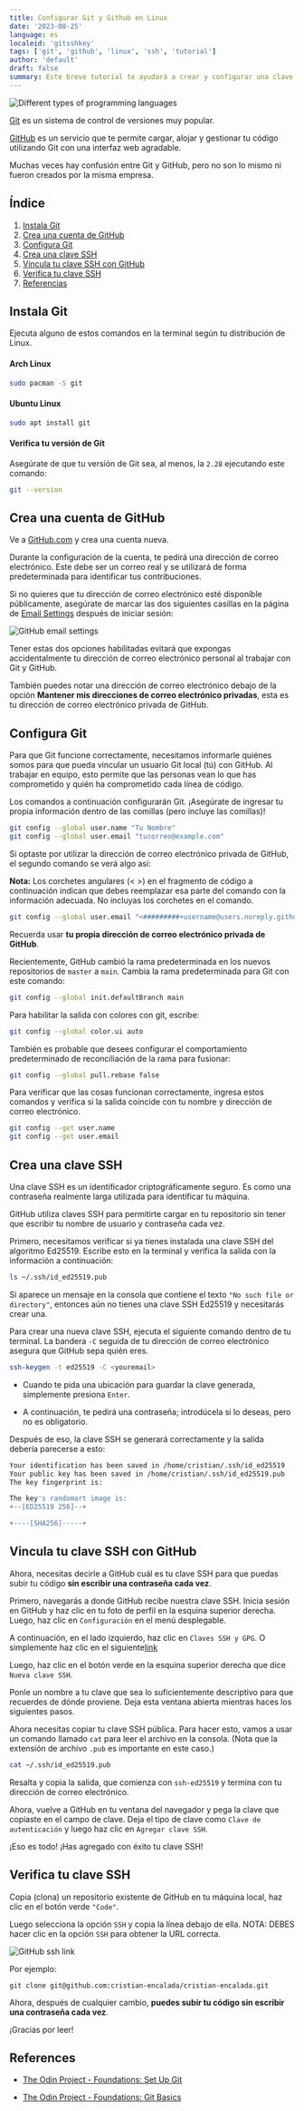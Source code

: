 ```yaml
---
title: Configurar Git y Github en Linux
date: '2023-08-25'
language: es
localeid: 'gitsshkey'
tags: ['git', 'github', 'linux', 'ssh', 'tutorial']
author: 'default'
draft: false
summary: Este breve tutorial te ayudará a crear y configurar una clave SSH para trabajar con Git y GitHub.
---
```


<div className="flex justify-center">
  <div className="w-full max-w-screen-md overflow-hidden">
    <img
      src="/static/images/2023-08-25-configure-git-github-ssh-key/ssh-key.png"
      alt="Different types of programming languages"
      className="mx-auto"
    />
  </div>
</div>

[Git](https://git-scm.com/) es un sistema de control de versiones muy popular.

[GitHub](https://github.com/) es un servicio que te permite cargar, alojar y gestionar tu código utilizando Git con una interfaz web agradable.

Muchas veces hay confusión entre Git y GitHub, pero no son lo mismo ni fueron creados por la misma empresa.

## Índice

1.  [Instala Git](#instala-git)
2.  [Crea una cuenta de GitHub](#crea-una-cuenta-de-github)
3.  [Configura Git](#configura-git)
4.  [Crea una clave SSH](#crea-una-clave-ssh)
5.  [Vincula tu clave SSH con GitHub](#vincula-tu-clave-ssh-con-github)
6.  [Verifica tu clave SSH](#verifica-tu-clave-ssh)
7.  [Referencias](#referencias)

## Instala Git

Ejecuta alguno de estos comandos en la terminal según tu distribución de Linux.

#### Arch Linux

```sh
sudo pacman -S git
```

#### Ubuntu Linux

```sh
sudo apt install git
```

#### Verifica tu versión de Git

Asegúrate de que tu versión de Git sea, al menos, la `2.28` ejecutando este comando:

```sh
git --version
```

## Crea una cuenta de GitHub

Ve a [GitHub.com](https://github.com/) y crea una cuenta nueva.

Durante la configuración de la cuenta, te pedirá una dirección de correo electrónico. Este debe ser un correo real y se utilizará de forma predeterminada para identificar tus contribuciones.

Si no quieres que tu dirección de correo electrónico esté disponible públicamente, asegúrate de marcar las dos siguientes casillas en la página de [Email Settings](https://github.com/settings/emails) después de iniciar sesión:

![GitHub email settings](/assets/img/2023-08-25-configure-git-github-ssh-key/github_email_settings.png)

Tener estas dos opciones habilitadas evitará que expongas accidentalmente tu dirección de correo electrónico personal al trabajar con Git y GitHub.

También puedes notar una dirección de correo electrónico debajo de la opción **Mantener mis direcciones de correo electrónico privadas**, esta es tu dirección de correo electrónico privada de GitHub.

## Configura Git

Para que Git funcione correctamente, necesitamos informarle quiénes somos para que pueda vincular un usuario Git local (tú) con GitHub. Al trabajar en equipo, esto permite que las personas vean lo que has comprometido y quién ha comprometido cada línea de código.

Los comandos a continuación configurarán Git. ¡Asegúrate de ingresar tu propia información dentro de las comillas (pero incluye las comillas)!

```sh
git config --global user.name "Tu Nombre"
git config --global user.email "tucorreo@example.com"
```

Si optaste por utilizar la dirección de correo electrónico privada de GitHub, el segundo comando se verá algo así:

**Nota:** Los corchetes angulares (< >) en el fragmento de código a continuación indican que debes reemplazar esa parte del comando con la información adecuada. No incluyas los corchetes en el comando.

```sh
git config --global user.email "<#########+username@users.noreply.github.com>"
```

Recuerda usar **tu propia dirección de correo electrónico privada de GitHub**.

Recientemente, GitHub cambió la rama predeterminada en los nuevos repositorios de `master` a `main`. Cambia la rama predeterminada para Git con este comando:

```sh
git config --global init.defaultBranch main
```

Para habilitar la salida con colores con git, escribe:

```sh
git config --global color.ui auto
```

También es probable que desees configurar el comportamiento predeterminado de reconciliación de la rama para fusionar:

```sh
git config --global pull.rebase false
```

Para verificar que las cosas funcionan correctamente, ingresa estos comandos y verifica si la salida coincide con tu nombre y dirección de correo electrónico.

```sh
git config --get user.name
git config --get user.email
```

## Crea una clave SSH

Una clave SSH es un identificador criptográficamente seguro. Es como una contraseña realmente larga utilizada para identificar tu máquina.

GitHub utiliza claves SSH para permitirte cargar en tu repositorio sin tener que escribir tu nombre de usuario y contraseña cada vez.

Primero, necesitamos verificar si ya tienes instalada una clave SSH del algoritmo Ed25519. Escribe esto en la terminal y verifica la salida con la información a continuación:

```sh
ls ~/.ssh/id_ed25519.pub
```

Si aparece un mensaje en la consola que contiene el texto `"No such file or directory"`, entonces aún no tienes una clave SSH Ed25519 y necesitarás crear una.

Para crear una nueva clave SSH, ejecuta el siguiente comando dentro de tu terminal. La bandera `-C` seguida de tu dirección de correo electrónico asegura que GitHub sepa quién eres.

```sh
ssh-keygen -t ed25519 -C <youremail>
```

- Cuando te pida una ubicación para guardar la clave generada, simplemente presiona `Enter`.

- A continuación, te pedirá una contraseña; introdúcela si lo deseas, pero no es obligatorio.

Después de eso, la clave SSH se generará correctamente y la salida debería parecerse a esto:

```sh
Your identification has been saved in /home/cristian/.ssh/id_ed25519
Your public key has been saved in /home/cristian/.ssh/id_ed25519.pub
The key fingerprint is:

The key's randomart image is:
+--[ED25519 256]--+

+----[SHA256]-----+
```

## Vincula tu clave SSH con GitHub

Ahora, necesitas decirle a GitHub cuál es tu clave SSH para que puedas subir tu código **sin escribir una contraseña cada vez**.

Primero, navegarás a donde GitHub recibe nuestra clave SSH. Inicia sesión en GitHub y haz clic en tu foto de perfil en la esquina superior derecha. Luego, haz clic en `Configuración` en el menú desplegable.

A continuación, en el lado izquierdo, haz clic en `Claves SSH y GPG`. O simplemente haz clic en el siguiente[link](https://github.com/settings/keys)

Luego, haz clic en el botón verde en la esquina superior derecha que dice `Nueva clave SSH`.

Ponle un nombre a tu clave que sea lo suficientemente descriptivo para que recuerdes de dónde proviene. Deja esta ventana abierta mientras haces los siguientes pasos.

Ahora necesitas copiar tu clave SSH pública. Para hacer esto, vamos a usar un comando llamado `cat` para leer el archivo en la consola. (Nota que la extensión de archivo `.pub` es importante en este caso.)

```sh
cat ~/.ssh/id_ed25519.pub
```

Resalta y copia la salida, que comienza con `ssh-ed25519` y termina con tu dirección de correo electrónico.

Ahora, vuelve a GitHub en tu ventana del navegador y pega la clave que copiaste en el campo de clave. Deja el tipo de clave como `Clave de autenticación` y luego haz clic en `Agregar clave SSH`.

¡Eso es todo! ¡Has agregado con éxito tu clave SSH!

## Verifica tu clave SSH

Copia (clona) un repositorio existente de GitHub en tu máquina local, haz clic en el botón verde `"Code"`.

Luego selecciona la opción `SSH` y copia la línea debajo de ella. NOTA: DEBES hacer clic en la opción `SSH` para obtener la URL correcta.

![GitHub ssh link](/assets/img/2023-08-25-configure-git-github-ssh-key/github_ssh_link.png)

Por ejemplo:

```ssh
git clone git@github.com:cristian-encalada/cristian-encalada.git
```

Ahora, después de cualquier cambio, **puedes subir tu código sin escribir una contraseña cada vez**.

¡Gracias por leer!

## References

- [The Odin Project - Foundations: Set Up Git](https://www.theodinproject.com/lessons/foundations-setting-up-git)

- [The Odin Project - Foundations: Git Basics](https://www.theodinproject.com/lessons/foundations-git-basics)
